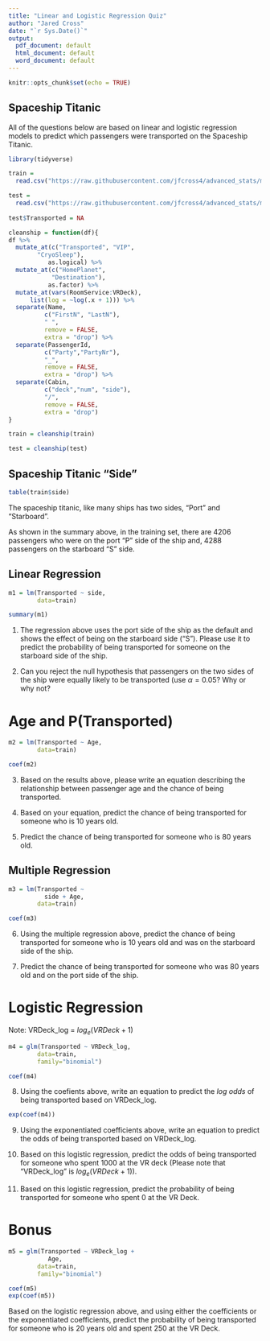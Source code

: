 ```yaml
---
title: "Linear and Logistic Regression Quiz"
author: "Jared Cross"
date: "`r Sys.Date()`"
output:
  pdf_document: default
  html_document: default
  word_document: default
---
```


```r
knitr::opts_chunk$set(echo = TRUE)
```

## Spaceship Titanic

All of the questions below are based on linear and logistic regression models to predict which passengers were transported on the Spaceship Titanic.  

```r
library(tidyverse)

train = 
  read.csv("https://raw.githubusercontent.com/jfcross4/advanced_stats/master/spaceship-titanic/train.csv")

test = 
  read.csv("https://raw.githubusercontent.com/jfcross4/advanced_stats/master/spaceship-titanic/test.csv")
  
test$Transported = NA

cleanship = function(df){
df %>%
  mutate_at(c("Transported", "VIP", 
        "CryoSleep"),
           as.logical) %>%
  mutate_at(c("HomePlanet",  
            "Destination"),
           as.factor) %>%
  mutate_at(vars(RoomService:VRDeck),
      list(log = ~log(.x + 1))) %>%
  separate(Name, 
          c("FirstN", "LastN"), 
          " ", 
          remove = FALSE, 
          extra = "drop") %>%
  separate(PassengerId, 
          c("Party","PartyNr"), 
          "_", 
          remove = FALSE, 
          extra = "drop") %>%
  separate(Cabin, 
          c("deck","num", "side"), 
          "/", 
          remove = FALSE, 
          extra = "drop")
}

train = cleanship(train)

test = cleanship(test)


```

## Spaceship Titanic "Side"

```r
table(train$side)
```

The spaceship titanic, like many ships has two sides, "Port" and "Starboard".  

As shown in the summary above, in the training set, there are 4206 passengers who were on the port "P" side of the ship and, 4288 passengers on the starboard "S" side.

\newpage
## Linear Regression

```r
m1 = lm(Transported ~ side,
        data=train)

summary(m1)
```

1. The regression above uses the port side of the ship as the default and shows the effect of being on the starboard side ("S").  Please use it to predict the probability of being transported for someone on the starboard side of the ship.

\vspace{55pt}

2. Can you reject the null hypothesis that passengers on the two sides of the ship were equally likely to be transported (use $\alpha = 0.05$?  Why or why not?

\vspace{55pt}

\newpage
# Age and P(Transported)

```r


m2 = lm(Transported ~ Age,
        data=train)

coef(m2)
```


3. Based on the results above, please write an equation describing the relationship between passenger age and the chance of being transported.

\vspace{55pt}

4. Based on your equation, predict the chance of being transported for someone who is 10 years old.

\vspace{55pt}

5. Predict the chance of being transported for someone who is 80 years old.

\vspace{55pt}

## Multiple Regression

```r
m3 = lm(Transported ~ 
          side + Age,
        data=train)

coef(m3)
```

6. Using the multiple regression above, predict the chance of being transported for someone who is 10 years old and was on the starboard side of the ship.

\vspace{55pt}

7. Predict the chance of being transported for someone who was 80 years old and on the port side of the ship.

\vspace{55pt}

# Logistic Regression

Note: VRDeck_log = $log_e(VRDeck + 1)$
```r
m4 = glm(Transported ~ VRDeck_log,
        data=train,
        family="binomial")

coef(m4)
```

8. Using the coefients above, write an equation to predict the *log odds* of being transported based on VRDeck_log.

\vspace{55pt}

```r
exp(coef(m4))
```

9. Using the exponentiated coefficients above, write an equation to predict the odds of being transported based on VRDeck_log.

\vspace{55pt}

10. Based on this logistic regression, predict the odds of being transported for someone who spent 1000 at the VR deck (Please note that "VRDeck_log" is $log_e(VRDeck + 1)$).

\vspace{55pt}

11. Based on this logistic regression, predict the probability of being transported for someone who spent 0 at the VR Deck.

\vspace{55pt}

\newpage
# Bonus

```r
m5 = glm(Transported ~ VRDeck_log + 
           Age,
        data=train,
        family="binomial")

coef(m5)
exp(coef(m5))
```

Based on the logistic regression above, and using either the coefficients or the exponentiated coefficients, predict the probability of being transported for someone who is 20 years old and spent 250 at the VR Deck.